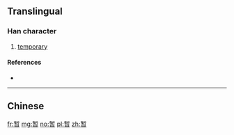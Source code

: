 {{also|暫}}
==Translingual==

===Han character===
{{Han char|rn=72|rad=日|as=08|sn=12|four=|canj=KLA|ids=⿱斩日}}

# [[temporary]]

====References====
* {{Han ref|kx=0497.311|hdz=21518.010|uh=6682|ud=26242}}

----

==Chinese==
{{zh-see|暫}}

[[fr:暂]]
[[mg:暂]]
[[no:暂]]
[[pl:暂]]
[[zh:暂]]